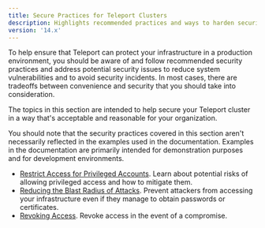 ```yaml
---
title: Secure Practices for Teleport Clusters
description: Highlights recommended practices and ways to harden security for your Teleport cluster.
version: '14.x'
---
```


To help ensure that Teleport can protect your infrastructure in a production environment, you should
be aware of and follow recommended security practices and address potential security issues to reduce
system vulnerabilities and to avoid security incidents. In most cases, there are tradeoffs between
convenience and security that you should take into consideration.

The topics in this section are intended to help secure your Teleport cluster in a way that's acceptable and
reasonable for your organization.

You should note that the security practices covered in this section aren't necessarily reflected in the
examples used in the documentation. Examples in the documentation are primarily intended for demonstration
purposes and for development environments.

- [Restrict Access for Privileged Accounts](/docs/ver/14.x/management/security/restrict-privileges). Learn about potential
  risks of allowing privileged access and how to mitigate them.
- [Reducing the Blast Radius of Attacks](/docs/ver/14.x/management/security/reduce-blast-radius).
  Prevent attackers from accessing your infrastructure even if they manage to
  obtain passwords or certificates.
- [Revoking Access](/docs/ver/14.x/management/security/revoking-access). Revoke access in the event
  of a compromise.
